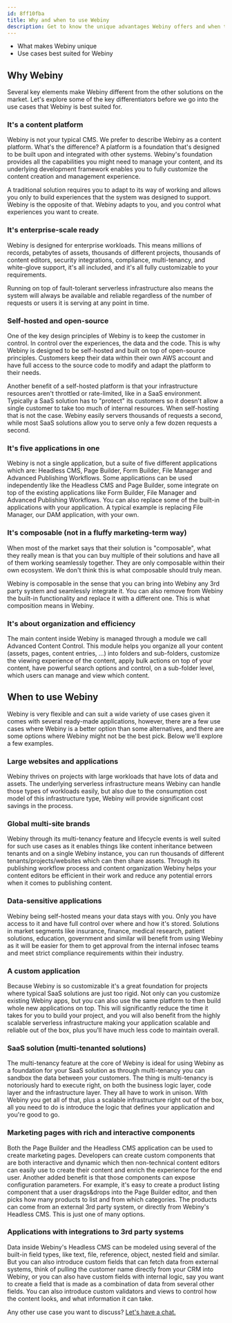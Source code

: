 ```yaml
---
id: 8ff10fba
title: Why and when to use Webiny
description: Get to know the unique advantages Webiny offers and when to pick Webiny over alternatives.
---
```



<Alert type="success" title="WHAT YOU'LL LEARN">

- What makes Webiny unique
- Use cases best suited for Webiny

</Alert>

## Why Webiny

Several key elements make Webiny different from the other solutions on the market. Let's explore some of the key differentiators before we go into the use cases that Webiny is best suited for. 

### It's a content platform

Webiny is not your typical CMS. We prefer to describe Webiny as a content platform. What's the difference? A platform is a foundation that's designed to be built upon and integrated with other systems. Webiny's foundation provides all the capabilities you might need to manage your content, and its underlying development framework enables you to fully customize the content creation and management experience. 

A traditional solution requires you to adapt to its way of working and allows you only to build experiences that the system was designed to support. Webiny is the opposite of that. Webiny adapts to you, and you control what experiences you want to create. 

### It's enterprise-scale ready

Webiny is designed for enterprise workloads. This means millions of records, petabytes of assets, thousands of different projects, thousands of content editors, security integrations, compliance, multi-tenancy, and white-glove support, it's all included, and it's all fully customizable to your requirements. 

Running on top of fault-tolerant serverless infrastructure also means the system will always be available and reliable regardless of the number of requests or users it is serving at any point in time. 

### Self-hosted and open-source

One of the key design principles of Webiny is to keep the customer in control. In control over the experiences, the data and the code. This is why Webiny is designed to be self-hosted and built on top of open-source principles. Customers keep their data within their own AWS account and have full access to the source code to modify and adapt the platform to their needs. 

Another benefit of a self-hosted platform is that your infrastructure resources aren't throttled or rate-limited, like in a SaaS environment. Typically a SaaS solution has to "protect" its customers so it doesn't allow a single customer to take too much of internal resources. When self-hosting that is not the case. Webiny easily servers thousands of requests a second, while most SaaS solutions allow you to serve only a few dozen requests a second. 

### It's five applications in one

Webiny is not a single application, but a suite of five different applications which are: Headless CMS, Page Builder, Form Builder, File Manager and Advanced Publishing Workflows. Some applications can be used independently like the Headless CMS and Page Builder, some integrate on top of the existing applications like Form Builder, File Manager and Advanced Publishing Workflows. You can also replace some of the built-in applications with your application. A typical example is replacing File Manager, our DAM application, with your own. 

### It's composable (not in a fluffy marketing-term way)

When most of the market says that their solution is "composable", what they really mean is that you can buy multiple of their solutions and have all of them working seamlessly together. They are only composable within their own ecosystem. We don't think this is what composable should truly mean. 

Webiny is composable in the sense that you can bring into Webiny any 3rd party system and seamlessly integrate it. You can also remove from Webiny the built-in functionality and replace it with a different one. This is what composition means in Webiny. 

### It's about organization and efficiency

The main content inside Webiny is managed through a module we call Advanced Content Control. This module helps you organize all your content (assets, pages, content entries, ...) into folders and sub-folders, customize the viewing experience of the content, apply bulk actions on top of your content, have powerful search options and control, on a sub-folder level, which users can manage and view which content. 

## When to use Webiny

Webiny is very flexible and can suit a wide variety of use cases given it comes with several ready-made applications, however, there are a few use cases where Webiny is a better option than some alternatives, and there are some options where Webiny might not be the best pick. Below we'll explore a few examples.

### Large websites and applications 

Webiny thrives on projects with large workloads that have lots of data and assets. The underlying serverless infrastructure means Webiny can handle those types of workloads easily, but also due to the consumption cost model of this infrastructure type, Webiny will provide significant cost savings in the process. 

### Global multi-site brands

Webiny through its multi-tenancy feature and lifecycle events is well suited for such use cases as it enables things like content inheritance between tenants and on a single Webiny instance, you can run thousands of different tenants/projects/websites which can then share assets. Through its publishing workflow process and content organization Webiny helps your content editors be efficient in their work and reduce any potential errors when it comes to publishing content.

### Data-sensitive applications

Webiny being self-hosted means your data stays with you. Only you have access to it and have full control over where and how it's stored. Solutions in market segments like insurance, finance, medical research, patient solutions, education, government and similar will benefit from using Webiny as it will be easier for them to get approval from the internal infosec teams and meet strict compliance requirements within their industry.

### A custom application

Because Webiny is so customizable it's a great foundation for projects where typical SaaS solutions are just too rigid. Not only can you customize existing Webiny apps, but you can also use the same platform to then build whole new applications on top. This will significantly reduce the time it takes for you to build your project, and you will also benefit from the highly scalable serverless infrastructure making your application scalable and reliable out of the box, plus you'll have much less code to maintain overall. 

### SaaS solution (multi-tenanted solutions)

The multi-tenancy feature at the core of Webiny is ideal for using Webiny as a foundation for your SaaS solution as through multi-tenancy you can sandbox the data between your customers. The thing is multi-tenancy is notoriously hard to execute right, on both the business logic layer, code layer and the infrastructure layer. They all have to work in unison. With Webiny you get all of that, plus a scalable infrastructure right out of the box, all you need to do is introduce the logic that defines your application and you're good to go. 

### Marketing pages with rich and interactive components

Both the Page Builder and the Headless CMS application can be used to create marketing pages. Developers can create custom components that are both interactive and dynamic which then non-technical content editors can easily use to create their content and enrich the experience for the end user. Another added benefit is that those components can expose configuration parameters. For example, it's easy to create a product listing component that a user drags&drops into the Page Builder editor, and then picks how many products to list and from which categories. The products can come from an external 3rd party system, or directly from Webiny's Headless CMS. This is just one of many options.

### Applications with integrations to 3rd party systems

Data inside Webiny's Headless CMS can be modeled using several of the built-in field types, like text, file, reference, object, nested field and similar. But you can also introduce custom fields that can fetch data from external systems, think of pulling the customer name directly from your CRM into Webiny, or you can also have custom fields with internal logic, say you want to create a field that is made as a combination of data from several other fields. You can also introduce custom validators and views to control how the content looks, and what information it can take. 

<Alert type="info" title="Other use cases?">

Any other use case you want to discuss? [Let's have a chat.](/forms/product-demo)

</Alert>
